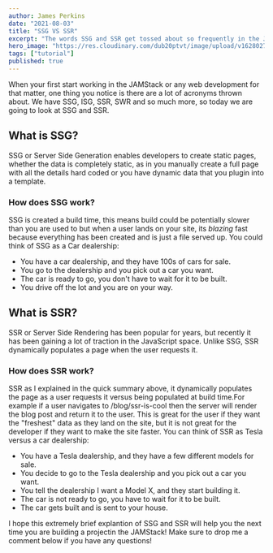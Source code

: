 ```yaml
---
author: James Perkins
date: "2021-08-03"
title: "SSG VS SSR"
excerpt: "The words SSG and SSR get tossed about so frequently in the JAMStack world, today we are going to look at what they mean and what they do"
hero_image: "https://res.cloudinary.com/dub20ptvt/image/upload/v1628027219/ssr-versus-ssg-final_xmmfwq.png"
tags: ["tutorial"]
published: true
---
```


When your first start working in the JAMStack or any web development for that matter, one thing you notice is there are a lot of acronyms thrown about. We have SSG, ISG, SSR, SWR and so much more, so today we are going to look at SSG and SSR.

## What is SSG?

SSG or Server Side Generation enables developers to create static pages, whether the data is completely static, as in you manually create a full page with all the details hard coded or you have dynamic data that you plugin into a template. 

### How does SSG work?

SSG is created a build time, this means build could be potentially slower than you are used to but when a user lands on your site, its _blazing_ fast because everything has been created and is just a file served up. You could think of SSG as a Car dealership:
- You have a car dealership, and they have 100s of cars for sale. 
- You go to the dealership and you pick out a car you want.
- The car is ready to go, you don't have to wait for it to be built.
- You drive off the lot and you are on your way.

## What is SSR?

SSR or Server Side Rendering has been popular for years, but recently it has been gaining a lot of traction in the JavaScript space. Unlike SSG, SSR dynamically populates a page when the user requests it. 

### How does SSR work?

SSR as I explained in the quick summary above, it dynamically populates the page as a user requests it versus being populated at build time.For example if a user navigates to /blog/ssr-is-cool then the server will render the blog post and return it to the user. This is great for the user if they want the "freshest" data as they land on the site, but it is not great for the developer if they want to make the site faster. You can think of SSR as Tesla versus a car dealership:

- You have a Tesla dealership, and they have a few different models for sale. 
- You decide to go to the Tesla dealership and you pick out a car you want.
- You tell the dealership I want a Model X, and they start building it.
- The car is not ready to go, you have to wait for it to be built.
- The car gets built and is sent to your house. 

I hope this extremely brief explantion of SSG and SSR will help you the next time you are building a projectin the JAMStack! Make sure to drop me a comment below if you have any questions!


